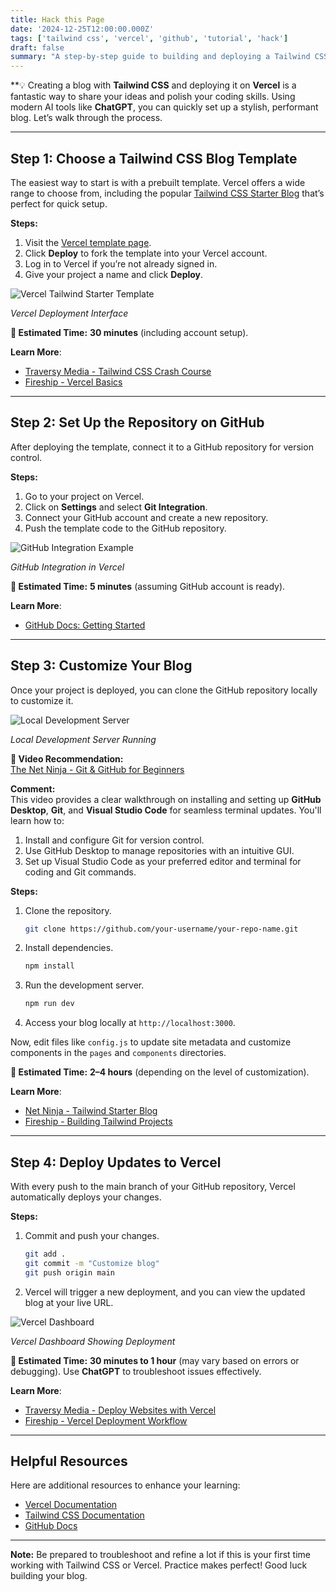 ```yaml
---
title: Hack this Page
date: '2024-12-25T12:00:00.000Z'
tags: ['tailwind css', 'vercel', 'github', 'tutorial', 'hack']
draft: false
summary: "A step-by-step guide to building and deploying a Tailwind CSS blog."
---
```


**💡 Creating a blog with **Tailwind CSS** and deploying it on **Vercel** is a fantastic way to share your ideas and polish your coding skills. Using modern AI tools like **ChatGPT**, you can quickly set up a stylish, performant blog. Let’s walk through the process.

---

## **Step 1: Choose a Tailwind CSS Blog Template**

The easiest way to start is with a prebuilt template. Vercel offers a wide range to choose from, including the popular [Tailwind CSS Starter Blog](https://tailwindcss.com/) that’s perfect for quick setup.

**Steps:**
1. Visit the [Vercel template page](https://vercel.com/templates/next.js/tailwind-css-starter-blog).
2. Click **Deploy** to fork the template into your Vercel account.
3. Log in to Vercel if you’re not already signed in.
4. Give your project a name and click **Deploy**.

<div style={{ textAlign: "center" }}>
  <img src="/static/images/vercel-tailwind.jpg" alt="Vercel Tailwind Starter Template" />
  <p><em>Vercel Deployment Interface</em></p>
</div>

**📌 Estimated Time:** **30 minutes** (including account setup).

**Learn More**:  
- [Traversy Media - Tailwind CSS Crash Course](https://www.youtube.com/watch?v=dFgzHOX84xQ)  
- [Fireship - Vercel Basics](https://www.youtube.com/watch?v=4wD00RT6d-g)  

---

## **Step 2: Set Up the Repository on GitHub**

After deploying the template, connect it to a GitHub repository for version control.

**Steps:**
1. Go to your project on Vercel.
2. Click on **Settings** and select **Git Integration**.
3. Connect your GitHub account and create a new repository.
4. Push the template code to the GitHub repository.

<div style={{ textAlign: "center" }}>
  <img src="/static/images/github.png" alt="GitHub Integration Example" />
  <p><em>GitHub Integration in Vercel</em></p>
</div>

**📌 Estimated Time:** **5 minutes** (assuming GitHub account is ready).

**Learn More**:  
- [GitHub Docs: Getting Started](https://docs.github.com/en/get-started)  

---

## **Step 3: Customize Your Blog**

Once your project is deployed, you can clone the GitHub repository locally to customize it.

<div style={{ textAlign: "center" }}>
  <img src="/static/images/git-install.jpg" alt="Local Development Server" />
  <p><em>Local Development Server Running</em></p>
</div>

**🎥 Video Recommendation:**  
[The Net Ninja - Git & GitHub for Beginners](https://www.youtube.com/watch?v=RGOj5yH7evk)

**Comment:**  
This video provides a clear walkthrough on installing and setting up **GitHub Desktop**, **Git**, and **Visual Studio Code** for seamless terminal updates. You'll learn how to:  
1. Install and configure Git for version control.  
2. Use GitHub Desktop to manage repositories with an intuitive GUI.  
3. Set up Visual Studio Code as your preferred editor and terminal for coding and Git commands.

**Steps:**
1. Clone the repository.  
   ```bash
   git clone https://github.com/your-username/your-repo-name.git
   ```
2. Install dependencies.  
   ```bash
   npm install
   ```  
3. Run the development server.  
   ```bash
   npm run dev
   ```    
4. Access your blog locally at `http://localhost:3000`.

Now, edit files like `config.js` to update site metadata and customize components in the `pages` and `components` directories.

**📌 Estimated Time:** **2–4 hours** (depending on the level of customization).

**Learn More**:  
- [Net Ninja - Tailwind Starter Blog](https://www.youtube.com/watch?v=1aXLVRSDNOw)  
- [Fireship - Building Tailwind Projects](https://www.youtube.com/watch?v=kPLbd1BzOjI)  

---

## **Step 4: Deploy Updates to Vercel**

With every push to the main branch of your GitHub repository, Vercel automatically deploys your changes.

**Steps:**
1. Commit and push your changes.  
   ```bash
   git add .
   git commit -m "Customize blog"
   git push origin main
   ```
2. Vercel will trigger a new deployment, and you can view the updated blog at your live URL.

<div style={{ textAlign: "center" }}>
  <img src="/static/images/vercel-dashboard.png" alt="Vercel Dashboard" />
  <p><em>Vercel Dashboard Showing Deployment</em></p>
</div>

**📌 Estimated Time:** **30 minutes to 1 hour** (may vary based on errors or debugging). Use **ChatGPT** to troubleshoot issues effectively.

**Learn More**:  
- [Traversy Media - Deploy Websites with Vercel](https://www.youtube.com/watch?v=mT3-0xIoD8k)  
- [Fireship - Vercel Deployment Workflow](https://www.youtube.com/watch?v=srGXHghGw6A)  

---

## **Helpful Resources**

Here are additional resources to enhance your learning:  
- [Vercel Documentation](https://vercel.com/docs)  
- [Tailwind CSS Documentation](https://tailwindcss.com/docs)  
- [GitHub Docs](https://docs.github.com/)  

---

**Note:** Be prepared to troubleshoot and refine a lot if this is your first time working with Tailwind CSS or Vercel. Practice makes perfect! Good luck building your blog.
